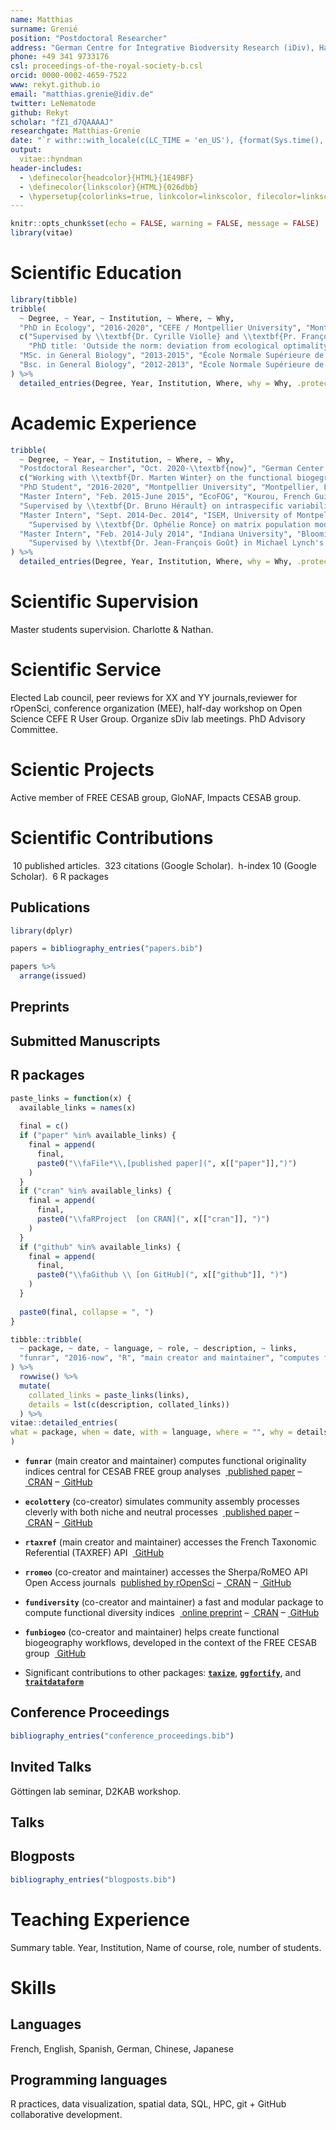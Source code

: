 ```yaml
---
name: Matthias
surname: Grenié
position: "Postdoctoral Researcher"
address: "German Centre for Integrative Biodversity Research (iDiv), Halle-Jena-Leipzig"
phone: +49 341 9733176
csl: proceedings-of-the-royal-society-b.csl
orcid: 0000-0002-4659-7522
www: rekyt.github.io
email: "matthias.grenie@idiv.de"
twitter: LeNematode
github: Rekyt
scholar: "fZ1_d7QAAAAJ"
researchgate: Matthias-Grenie
date: "`r withr::with_locale(c(LC_TIME = 'en_US'), {format(Sys.time(), '%B %Y')})`"
output:
  vitae::hyndman
header-includes:
  - \definecolor{headcolor}{HTML}{1E49BF}
  - \definecolor{linkscolor}{HTML}{026dbb}
  - \hypersetup{colorlinks=true, linkcolor=linkscolor, filecolor=linkscolor, urlcolor=linkscolor, urlbordercolor=linkscolor}
---
```


```r
knitr::opts_chunk$set(echo = FALSE, warning = FALSE, message = FALSE)
library(vitae)
```


# Scientific Education

```r
library(tibble)
tribble(
  ~ Degree, ~ Year, ~ Institution, ~ Where, ~ Why,
  "PhD in Ecology", "2016-2020", "CEFE / Montpellier University", "Montpellier, France",
  c("Supervised by \\textbf{Dr. Cyrille Violle} and \\textbf{Pr. Françoiz Munoz}.",
    "PhD title: 'Outside the norm: deviation from ecological optimality and functional originality'"),
  "MSc. in General Biology", "2013-2015", "École Normale Supérieure de Lyon", "Lyon, France", NULL,
  "Bsc. in General Biology", "2012-2013", "École Normale Supérieure de Lyon", "Lyon, France", NULL
) %>% 
  detailed_entries(Degree, Year, Institution, Where, why = Why, .protect = FALSE)
```

# Academic Experience

```r
tribble(
  ~ Degree, ~ Year, ~ Institution, ~ Where, ~ Why,
  "Postdoctoral Researcher", "Oct. 2020-\\textbf{now}", "German Center for Integrative Biodiversity Research (iDiv) / Leipzig University", "Leipzig, Germany",
  c("Working with \\textbf{Dr. Marten Winter} on the functional biogegraphy of alien plants"),
  "PhD Student", "2016-2020", "Montpellier University", "Montpellier, France", NULL,
  "Master Intern", "Feb. 2015-June 2015", "EcoFOG", "Kourou, French Guiana, France",
  "Supervised by \\textbf{Dr. Bruno Hérault} on intraspecific variability in tropical trees growth in function of functional traits",
  "Master Intern", "Sept. 2014-Dec. 2014", "ISEM, University of Montpellier", "Montpellier, France",
    "Supervised by \\textbf{Dr. Ophélie Ronce} on matrix population models",
  "Master Intern", "Feb. 2014-July 2014", "Indiana University", "Bloomington, IN, USA",
    "Supervised by \\textbf{Dr. Jean-François Goût} in Michael Lynch's lab on trait motifs in the *Paramecium* complex"
) %>% 
  detailed_entries(Degree, Year, Institution, Where, why = Why, .protect = FALSE)
```

# Scientific Supervision

Master students supervision. Charlotte & Nathan.


# Scientific Service

Elected Lab council, peer reviews for XX and YY journals,reviewer for rOpenSci, conference organization (MEE), half-day workshop on Open Science CEFE R User Group. Organize sDiv lab meetings. PhD Advisory Committee.


# Scientic Projects

Active member of FREE CESAB group, GloNAF, Impacts CESAB group.


# Scientific Contributions

\faFile*&nbsp;10 published articles. \faQuoteLeft&nbsp;323 citations (Google Scholar). \faHSquare&nbsp;h-index 10 (Google Scholar). \faRProject&nbsp;6 R packages

## Publications

```r
library(dplyr)

papers = bibliography_entries("papers.bib")

papers %>%
  arrange(issued)
```

## Preprints

## Submitted Manuscripts

## R packages

```r
paste_links = function(x) {
  available_links = names(x)
  
  final = c()
  if ("paper" %in% available_links) {
    final = append(
      final,
      paste0("\\faFile*\\,[published paper](", x[["paper"]],")")
    )
  }
  if ("cran" %in% available_links) {
    final = append(
      final,
      paste0("\\faRProject  [on CRAN](", x[["cran"]], ")")
    )
  }
  if ("github" %in% available_links) {
    final = append(
      final,
      paste0("\\faGithub \\ [on GitHub](", x[["github"]], ")")
    )
  }
  
  paste0(final, collapse = ", ")
}

tibble::tribble(
  ~ package, ~ date, ~ language, ~ role, ~ description, ~ links,
  "funrar", "2016-now", "R", "main creator and maintainer", "computes functional originality indices central for CESAB FREE group analyses", c(paper = "https://doi.org/10.1111/ddi.12629", cran = "https://cran.r-project.org/package=funrar", github = "https://github.com/Rekyt/funrar")
) %>%
  rowwise() %>% 
  mutate(
    collated_links = paste_links(links),
    details = lst(c(description, collated_links))
  ) %>% 
vitae::detailed_entries(
what = package, when = date, with = language, where = "", why = details, .protect = FALSE
)
```

* **`funrar`** (main creator and maintainer)
\hfill\break computes functional originality indices central for CESAB FREE group analyses
\hfill\break &nbsp;[\faFile*&nbsp;published paper](https://doi.org/10.1111/ddi.12629) -- [\faRProject&nbsp;CRAN](https://cran.r-project.org/package=funrar) -- [\faGithub&nbsp;GitHub](https://github.com/Rekyt/funrar)

* **`ecolottery`** (co-creator)
\hfill\break simulates community assembly processes cleverly with both niche and neutral processes
\hfill\break &nbsp;[\faFile*&nbsp;published paper](https://doi.org/10.1111/2041-210X.12918) -- [\faRProject&nbsp;CRAN](https://cran.r-project.org/package=ecolottery) -- [\faGithub&nbsp;GitHub](https://github.com/frmunoz/ecolottery)

* **`rtaxref`** (main creator and maintainer)
\hfill\break accesses the French Taxonomic Referential (TAXREF) API
\hfill\break &nbsp;[\faGithub&nbsp;GitHub](https://github.com/Rekyt/rtaxref)

* **`rromeo`** (co-creator and maintainer)
\hfill\break accesses the Sherpa/RoMEO API Open Access journals
\hfill\break&nbsp;[published by rOpenSci](https://docs.ropensci.org/rromeo) -- [\faRProject&nbsp;CRAN](https://cran.r-project.org/package=rromeo) -- [\faGithub&nbsp;GitHub](https://github.com/ropensci/rromeo)

* **`fundiversity`** (co-creator and maintainer)
\hfill\break a fast and modular package to compute functional diversity indices
\hfill\break &nbsp;[\faFile*&nbsp;online preprint](https:////doi.org/10.32942/osf.io/dg7hw) -- [\faRProject&nbsp;CRAN](https://cran.r-project.org/package=fundiversity) -- [\faGithub&nbsp;GitHub](https://github.com/bisaloo/fundiversity)

* **`funbiogeo`** (co-creator and maintainer)
\hfill\break helps create functional biogeography workflows, developed in the context of the FREE CESAB group
\hfill\break &nbsp;[\faGithub&nbsp;GitHub](https://github.com/FRBCesab/funbiogeo)

* Significant contributions to other packages: [**`taxize`**](https://cran.r-project.org/package=taxize), [**`ggfortify`**](https://cran.r-project.org/package=ggfortify), and [**`traitdataform`**](https://cran.r-project.org/package=traitdataform)

## Conference Proceedings

```r
bibliography_entries("conference_proceedings.bib")
```

## Invited Talks

Göttingen lab seminar, D2KAB workshop.

## Talks

## Blogposts

```r
bibliography_entries("blogposts.bib")
```


# Teaching Experience

Summary table. Year, Institution, Name of course, role, number of students.


# Skills

## Languages

French, English, Spanish, German, Chinese, Japanese

## Programming languages

R practices, data visualization, spatial data, SQL, HPC, git + GitHub collaborative development.
